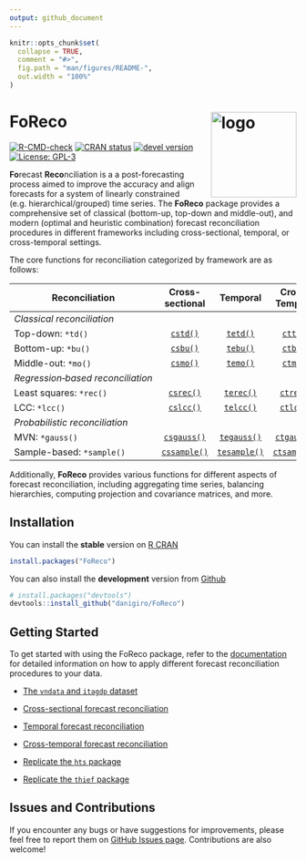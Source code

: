 ```yaml
---
output: github_document
---
```


```r
knitr::opts_chunk$set(
  collapse = TRUE,
  comment = "#>",
  fig.path = "man/figures/README-",
  out.width = "100%"
)
```

# FoReco <img src="man/figures/logo.svg" alt="logo" align="right" width="150" style="border: none; float: right;"/>

[![R-CMD-check](https://github.com/danigiro/FoReco/actions/workflows/R-CMD-check.yaml/badge.svg)](https://github.com/danigiro/FoReco/actions/workflows/R-CMD-check.yaml) [![CRAN status](https://www.r-pkg.org/badges/version/FoReco)](https://CRAN.R-project.org/package=FoReco) [![devel version](https://img.shields.io/badge/devel%20version-1.1.0.9012-blue.svg)](https://github.com/danigiro/FoReco) [![License: GPL-3](https://img.shields.io/badge/license-GPL--3-forestgreen.svg)](https://cran.r-project.org/web/licenses/GPL-3)

**Fo**recast **Reco**nciliation is a a post-forecasting process aimed to improve the accuracy and align forecasts for a system of linearly constrained (e.g. hierarchical/grouped) time series. The **FoReco** package provides a comprehensive set of classical (bottom-up, top-down and middle-out), and modern (optimal and heuristic combination) forecast reconciliation procedures in different frameworks including cross-sectional, temporal, or cross-temporal settings.

The core functions for reconciliation categorized by framework are as follows:

| **Reconciliation** | **Cross-sectional** | **Temporal** | **Cross-Temporal** |
|--------|:---:|:---:|:---:|
| *Classical&nbsp;reconciliation* |
| Top-down: `*td()` | [`cstd()`](https://danigiro.github.io/FoReco/reference/cstd.html) | [`tetd()`](https://danigiro.github.io/FoReco/reference/tetd.html) | [`cttd()`](https://danigiro.github.io/FoReco/reference/cttd.html) |
| Bottom-up: `*bu()` | [`csbu()`](https://danigiro.github.io/FoReco/reference/csbu.html) | [`tebu()`](https://danigiro.github.io/FoReco/reference/tebu.html) | [`ctbu()`](https://danigiro.github.io/FoReco/reference/ctbu.html) |
| Middle-out: `*mo()` | [`csmo()`](https://danigiro.github.io/FoReco/reference/csmo.html) | [`temo()`](https://danigiro.github.io/FoReco/reference/temo.html) | [`ctmo()`](https://danigiro.github.io/FoReco/reference/ctmo.html) |
| *Regression&#8209;based&nbsp;reconciliation* |
| Least squares: `*rec()` | [`csrec()`](https://danigiro.github.io/FoReco/reference/csrec.html) | [`terec()`](https://danigiro.github.io/FoReco/reference/terec.html) | [`ctrec()`](https://danigiro.github.io/FoReco/reference/ctrec.html) |
| LCC: `*lcc()` | [`cslcc()`](https://danigiro.github.io/FoReco/reference/cslcc.html) | [`telcc()`](https://danigiro.github.io/FoReco/reference/telcc.html) | [`ctlcc()`](https://danigiro.github.io/FoReco/reference/ctlcc.html) |
| *Probabilistic&nbsp;reconciliation* |
| MVN: `*gauss()` | [`csgauss()`](https://danigiro.github.io/FoReco/reference/csgauss.html) | [`tegauss()`](https://danigiro.github.io/FoReco/reference/tegauss.html) | [`ctgauss()`](https://danigiro.github.io/FoReco/reference/ctgauss.html) |
| Sample-based: `*sample()` | [`cssample()`](https://danigiro.github.io/FoReco/reference/cssample.html) | [`tesample()`](https://danigiro.github.io/FoReco/reference/tesample.html) | [`ctsample()`](https://danigiro.github.io/FoReco/reference/ctsample.html) |


Additionally, **FoReco** provides various functions for different aspects of forecast reconciliation, including aggregating time series, balancing hierarchies, computing projection and covariance matrices, and more.


## Installation

You can install the **stable** version on [R CRAN](https://cran.r-project.org/)

``` r
install.packages("FoReco")
```

You can also install the **development** version from [Github](https://github.com/danigiro/FoReco)

``` r
# install.packages("devtools")
devtools::install_github("danigiro/FoReco")
```

## Getting Started

To get started with using the FoReco package, refer to the [documentation](https://danigiro.github.io/FoReco/) for detailed information on how to apply different forecast reconciliation procedures to your data.

<!-- - [Introduction to `FoReco`](https://danigiro.github.io/FoReco/articles/Introduction-to-FoReco.html) -->
- [The `vndata` and `itagdp` dataset](https://danigiro.github.io/FoReco/articles/Dataset-vndata-and-itagdp.html)
- [Cross-sectional forecast reconciliation](https://danigiro.github.io/FoReco/articles/Cross-sectional-forecast-reconciliation.html)
- [Temporal forecast reconciliation](https://danigiro.github.io/FoReco/articles/Temporal-forecast-reconciliation.html)
- [Cross-temporal forecast reconciliation](https://danigiro.github.io/FoReco/articles/Cross-temporal-forecast-reconciliation.html)

- [Replicate the `hts` package](https://danigiro.github.io/FoReco/articles/Replicate-the-hts-package.html)
- [Replicate the `thief` package](https://danigiro.github.io/FoReco/articles/Replicate-the-thief-package.html)

## Issues and Contributions

If you encounter any bugs or have suggestions for improvements, please feel free to report them on [GitHub Issues page](https://github.com/danigiro/FoReco/issues). Contributions are also welcome!

